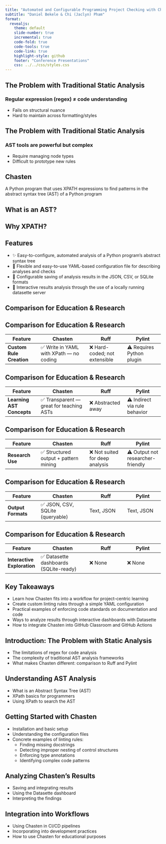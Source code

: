 ```yaml
---
title: "Automated and Configurable Programming Project Checking with Chasten"
subtitle: "Daniel Bekele & Chi (Jaclyn) Pham"
format: 
  revealjs:
    theme: default
    slide-number: true
    incremental: true
    code-fold: true
    code-tools: true
    code-link: true
    highlight-style: github
    footer: "Conference Presentations"
    css: ../../css/styles.css
---
```


## The Problem with Traditional Static Analysis

### Regular expression (regex) ≠ code understanding
- Fails on structural nuance
- Hard to maintain across formatting/styles 

## The Problem with Traditional Static Analysis

### AST tools are powerful but complex
- Require managing node types
- Difficult to prototype new rules

## Chasten
A Python program that uses XPATH expressions to find patterns in the abstract syntax tree (AST) of a Python program

## What is an AST?

## Why XPATH?



## Features
- ✨ Easy-to-configure, automated analysis of a Python program's abstract syntax tree
- 📃 Flexible and easy-to-use YAML-based configuration file for describing analyses and checks
- 🚀 Configurable saving of analysis results in the JSON, CSV, or SQLite formats
- 🌄 Interactive results analysis through the use of a locally running datasette server

## Comparison for Education & Research 

## Comparison for Education & Research

| **Feature**                | **Chasten**                           | **Ruff**                      | **Pylint**                   |
|----------------------------|----------------------------------------|-------------------------------|------------------------------|
| **Custom Rule Creation**   | ✅ Write in YAML with XPath — no coding | ❌ Hard-coded; not extensible | ⚠️ Requires Python plugin     |


## Comparison for Education & Research

| **Feature**                | **Chasten**                           | **Ruff**                      | **Pylint**                   |
|----------------------------|----------------------------------------|-------------------------------|------------------------------|
| **Learning AST Concepts**  | ✅ Transparent — great for teaching ASTs | ❌ Abstracted away             | ⚠️ Indirect via rule behavior |

## Comparison for Education & Research

| **Feature**                | **Chasten**                           | **Ruff**                      | **Pylint**                   |
|----------------------------|----------------------------------------|-------------------------------|------------------------------|
| **Research Use**           | ✅ Structured output + pattern mining  | ❌ Not suited for deep analysis | ⚠️ Output not researcher-friendly |

## Comparison for Education & Research

| **Feature**                | **Chasten**                           | **Ruff**                      | **Pylint**                   |
|----------------------------|----------------------------------------|-------------------------------|------------------------------|
| **Output Formats**         | ✅ JSON, CSV, SQLite (queryable)       | Text, JSON                    | Text, JSON                   |

## Comparison for Education & Research

| **Feature**                | **Chasten**                           | **Ruff**                      | **Pylint**                   |
|----------------------------|----------------------------------------|-------------------------------|------------------------------|
| **Interactive Exploration**| ✅ Datasette dashboards (SQLite-ready) | ❌ None                        | ❌ None                       |

## Key Takeaways

- Learn how Chasten fits into a workflow for project-centric learning
- Create custom linting rules through a simple YAML configuration
- Practical examples of enforcing code standards on documentation and code
- Ways to analyze results through interactive dashboards with Datasette
- How to integrate Chasten into GitHub Classroom and GitHub Actions

## Introduction: The Problem with Static Analysis

- The limitations of regex for code analysis
- The complexity of traditional AST analysis frameworks
- What makes Chasten different: comparison to Ruff and Pylint

## Understanding AST Analysis

- What is an Abstract Syntax Tree (AST)
- XPath basics for programmers
- Using XPath to search the AST

## Getting Started with Chasten

- Installation and basic setup
- Understanding the configuration files
- Concrete examples of linting rules:
    - Finding missing docstrings
    - Detecting improper nesting of control structures
    - Enforcing type annotations
    - Identifying complex code patterns

## Analyzing Chasten's Results

- Saving and integrating results
- Using the Datasette dashboard
- Interpreting the findings

## Integration into Workflows

- Using Chasten in CI/CD pipelines
- Incorporating into development practices
- How to use Chasten for educational purposes

